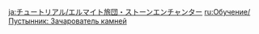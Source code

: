 {{Tutorial
|title    = Eremite Stone Enchanter
|subtitle = New Entry
|type     = Enemies
|icon     = Icon Tutorial Monster.png
|about    = Eremite Stone Enchanter
|image1   = Tutorial Eremite Stone Enchanter.png
|text1    = This warrior may be found in one of the many scattered mercenary groups that hail from the desert. He will unleash the Spirit of Omen: Stone Drake contained within his body to fight alongside him after taking a certain amount of damage. This will cause him to {{Color|help|enter an Infused Form}}. If the {{Color|help|drake's spirit is defeated}}, he will enter a weakened state for a fixed amount of time thereafter.
|sort     = 2620
}}

[[ja:チュートリアル/エルマイト旅団・ストーンエンチャンター]]
[[ru:Обучение/Пустынник: Зачарователь камней]]